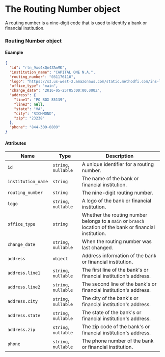 # The Routing Number object

A routing number is a nine-digit code that is used to identify a bank or financial institution.

### Routing Number object

#### Example

```json
{
  "id": "rtn_9xs4xQn4ZAmMK",
  "institution_name": "CAPITAL ONE N.A.",
  "routing_number": "031176110",
  "logo": "https://s3.us-west-2.amazonaws.com/static.methodfi.com/ins-logos/1623725401472-capital-one-na.png",
  "office_type": "main",
  "change_date": "2016-05-25T05:00:00.000Z",
  "address": {
    "line1": "PO BOX 85139",
    "line2": null,
    "state": "VA",
    "city": "RICHMOND",
    "zip": "23238"
  },
  "phone": "844-309-0809"
}
```

#### Attributes

| Name               | Type                 | Description                                                                                               |
|--------------------|----------------------|-----------------------------------------------------------------------------------------------------------|
| `id`               | `string`, `nullable` | A unique identifier for a routing number.                                                                 |
| `institution_name` | `string`             | The name of the bank or financial institution.                                                            |
| `routing_number`   | `string`             | The nine-digit routing number.                                                                            |
| `logo`             | `string`, `nullable` | A logo of the bank or financial institution.                                                              |
| `office_type`      | `string`             | Whether the routing number belongs to a `main` or `branch` location of the bank or financial institution. |
| `change_date`      | `string`, `nullable` | When the routing number was last changed.                                                                 |
| `address`          | `object`             | Address information of the bank or financial institution.                                                 |
| `address.line1`    | `string`, `nullable` | The first line of the bank's or financial institution's address.                                          |
| `address.line2`    | `string`, `nullable` | The second line of the bank's or financial institution's address.                                         |
| `address.city`     | `string`, `nullable` | The city of the bank's or financial institution's address.                                                |
| `address.state`    | `string`, `nullable` | The state of the bank's or financial institution's address.                                               |
| `address.zip`      | `string`, `nullable` | The zip code of the bank's or financial institution's address.                                            |
| `phone`            | `string`, `nullable` | The phone number of the bank or financial institution.                                                    |
